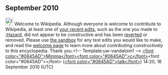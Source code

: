 <article id="28845074" title=User talk:Ftgubyui byu8ib7yuoi9>
	<talkpage id="28845074" title="User talk:Ftgubyui byu8ib7yuoi9">
== September 2010 ==
[[File:Information.svg|25px|alt=]] Welcome to Wikipedia. Although everyone is welcome to contribute to Wikipedia, at least one of [[Special:Contributions/Ftgubyui byu8ib7yuoi9|your recent edits]], such as the one you made to [[:Hazard]], did not appear to be constructive and has been [[Help:Reverting|reverted]] or removed. Please use [[Wikipedia:Sandbox|the sandbox]] for any test edits you would like to make, and read the [[Wikipedia:Welcoming committee/Welcome to Wikipedia|welcome page]] to learn more about contributing constructively to this encyclopedia. Thank you.&lt;!-- Template:uw-vandalism1 --&gt; [[User:Minimac|&lt;font color=&quot;#0645AD&quot;&gt;Minima&lt;/font&gt;]][[Special:Contributions/Minimac|&lt;font color=&quot;#0645AD&quot;&gt;c&lt;/font&gt;]]&lt;font color=&quot;#0645AD&quot;&gt;&lt;/font&gt; ([[User talk:Minimac|&lt;font color=&quot;#0645AD&quot;&gt;talk&lt;/font&gt;]]) 14:20, 16 September 2010 (UTC)
	</talkpage>
</article>